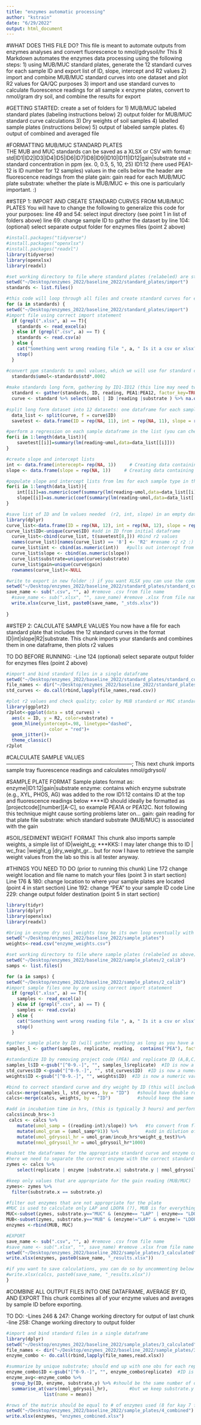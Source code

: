 ```yaml
---
title: "enzymes automatic processing"
author: "kstrain"
date: "6/29/2022"
output: html_document
---
```


#WHAT DOES THIS FILE DO?
This file is meant to automate outputs from enzymes analyses and convert fluorescence to nmol/gdrysoil/hr
This R Markdown automates the enzymes data processing using the following steps: 
1) using MUB/MUC standard plates, generate the 12 standard curves for each sample ID and export list of ID, slope, intercept and R2 values
2) import and combine MUB/MUC standard curves into one dataset and plot R2 values for QA/QC purposes
3) import and use standard curves to calculate fluorescence readings for all sample x enzyme plates, convert to nmol/gram dry soil, and combine the results for export


#GETTING STARTED:
create a set of folders for
  1) MUB/MUC labeled standard plates (labeling instructions below)
  2) output folder for MUB/MUC standard curve calculations
  3) Dry weights of soil samples
  4) labelled sample plates (instructions below)
  5) output of labeled sample plates.
  6) output of combined and averaged file


#FORMATTING MUB/MUC STANDARD PLATES   
THE MUB and MUC standards can be saved as a XLSX or CSV with format:
std|ID1|ID2|ID3|ID4|ID5|ID6|ID7|ID8|ID9|ID10|ID11|ID12|gain|substrate
std = standard concentration in ppm (ex. 0, 0.5, 5, 10, 25)
ID1:12 (here used PEA1-12 is ID number for 12 samples) values in the cells below the header are fluorescence readings from the plate
gain: gain read for each MUB/MUC plate
substrate: whether the plate is MUB/MUC <- this one is particularly important. :)


##STEP 1: IMPORT AND CREATE STANDARD CURVES FROM MUB/MUC PLATES 
You will have to change the following to generalize this code for your purposes:
  line 49 and 54: select input directory (see point 1 in list of folders above)
  line 69: change sample ID to gather the dataset by
  line 104: (optional) select separate output folder for enzymes files (point 2 above)
```r
#install.packages("tidyverse")
#install.packages("openxlsx")
#install.packages("readxl")
library(tidyverse)
library(openxlsx)
library(readxl)

#set working directory to file where standard plates (relabeled) are stored (folder 1 in getting started section); read in list of all files in the folder
setwd("~/Desktop/enzymes_2022/baseline_2022/standard_plates/import") 
standards <- list.files()

#this code will loop through all files and create standard curves for each of the samples in a plate (12 curves per MUB/MUC standard plate) and store them in a dataframe for export. 
for (a in standards) {
setwd("~/Desktop/enzymes_2022/baseline_2022/standard_plates/import")  
#import file using correct import statement
  if (grepl(".xlsx", a) == T){  
    standards <- read_excel(a)
  } else if (grepl(".csv", a) == T) {
    standards <- read.csv(a)
  } else {
    cat("Something went wrong reading file ", a, " Is it a csv or xlsx? If xlsx, make sure file is not open")
    stop()
  }

#convert ppm standards to umol values, which we will use for standard curves
  standards$umol<-standards$std*.0002
  
#make standards long form, gathering by ID1-ID12 (this line may need tweaking for generalization) and creating a reading column with reading value for each unique ID and standard case
  standard <- gather(standards, ID, reading, PEA1:PEA12, factor_key=TRUE)
  curve <- standard %>% select(umol | ID |reading |substrate ) %>% na.omit()  #just standards 
  
#split long form dataset into 12 datasets: one dataframe for each sample ID. This allows us to calculate standard curves separately. Also, create empty dataframe to save lm results for each sample.
  data_list <- split(curve, f = curve$ID)                 
  savetest <- data.frame(ID = rep(NA, 11), int = rep(NA, 11), slope = rep(NA, 11), r2 = rep(NA, 11))

#perform a regression on each sample dataframe in the list (you can check R2 values in rows 8 and 9)
for(i in 1:length(data_list)){
    savetest[[i]]=summary(lm(reading~umol,data=data_list[[i]])) 
}        

#create slope and intercept lists
int <- data.frame(interecept= rep(NA, 1))     # Creating data containing NA
slope <- data.frame(slope = rep(NA, 1))     # Creating data containing NA

#populate slope and intercept lists from lms for each sample type in the list
for(i in 1:length(data_list)){
    int[[i]]=as.numeric(coef(summary(lm(reading~umol,data=data_list[[i]])))[1]) 
    slope[[i]]=as.numeric(coef(summary(lm(reading~umol,data=data_list[[i]])))[2]) 
} 

#save list of ID and lm values needed  (r2, int, slope) in an empty dataframe that we will popualate with the results
library(dplyr)
curve_list<-data.frame(ID = rep(NA, 12), int = rep(NA, 12), slope = rep(NA, 12)) 
curve_list$ID<-unique(curve$ID) #add in ID from initial dataframe
  curve_list<-cbind(curve_list, t(savetest[8,])) #bind r2 values
  names(curve_list)[names(curve_list) == '8'] <- 'R2' #rename r2 r2 :) 
  curve_list$int <- cbind(as.numeric(int))   #pulls out intercept from regression
  curve_list$slope <- cbind(as.numeric(slope))  
  curve_list$substrate=unique(curve$substrate)
  curve_list$gain=unique(curve$gain)
  rownames(curve_list)<-NULL

#write to export in new folder :) if you want XLSX you can use the commented line below
setwd("~/Desktop/enzymes_2022/baseline_2022/standard_plates/standard_curves") 
save_name <- sub(".csv", "", a) #remove .csv from file name
  #save_name <- sub(".xlsx", "", save_name) #remove .xlsx from file name
  write.xlsx(curve_list, paste0(save_name, "_stds.xlsx"))
  
}
```





##STEP 2: CALCULATE SAMPLE VALUES
You now have a file for each standard plate that includes the 12 standard curves in the format ID|int|slope|R2|substrate.
This chunk imports your standards and combines them in one dataframe, then plots r2 values

TO DO BEFORE RUNNING: 
-Line 124 (optional) select separate output folder for enzymes files (point 2 above)
```r
#import and bind standard files in a single dataframe
setwd("~/Desktop/enzymes_2022/baseline_2022/standard_plates/standard_curves/csv") 
file_names <- dir("~/Desktop/enzymes_2022/baseline_2022/standard_plates/standard_curves/csv") 
std_curves <- do.call(rbind,lapply(file_names,read.csv))

#plot r2 values and check quality; color by MUB standard or MUC standard
library(ggplot2)
r2plot<-ggplot(data = std_curves) +
  aes(x = ID, y = R2, color=substrate) +
  geom_hline(yintercept=.98, linetype="dashed", 
                color = "red")+
  geom_jitter()+
  theme_classic()
r2plot
```




#CALCULATE SAMPLE VALUES------------------------------------------------------------------------;
This next chunk imports sample tray fluorescence readings and calculates nmol/gdrysoil/


#SAMPLE PLATE FORMAT
Sample plates format as: enzyme|ID1:12|gain|substrate
  enzyme: contains which enzyme substrate (e.g., XYL, PHOS, AG) was added to the row
  ID1:12 contains ID at the top and fluorescence readings below
   ****ID should ideally be formatted as [projectcode][number][A-C], so example PEA1A or PEA12C. Not following this technique might cause sorting problems later on... 
  gain: gain reading for that plate file
  substrate: which standard substrate (MUB/MUC) is associated with the gain
  
  
#SOIL/SEDIMENT WEIGHT FORMAT
This chunk also imports sample weights, a simple list of ID|weight_g; 
***KKS: I may later change this to ID | wc_frac |weight_g |dry_weight_gr... but for now I have to retrieve the sample weight values from the lab so this is all tester anyway. 


#THINGS YOU NEED TO DO (prior to running this chunk)
  Line 172 change weight location and file name to match  your files (point 3 in start section)
  Line 176 & 180: change location to where your sample plates are located (point 4 in start section)
  Line 192: change "PEA" to your sample ID code
  Line 229: change output folder destination (point 5 in start section)
```r
library(tidyr)
library(dplyr)
library(openxlsx)
library(readxl)

#bring in enzyme dry soil weights (may be its own loop eventually with wc calculations)
setwd("~/Desktop/enzymes_2022/baseline_2022/sample_plates") 
weights<-read.csv("enzyme_weights.csv")

#set working directory to file where sample plates (relabeled as above) are stored
setwd("~/Desktop/enzymes_2022/baseline_2022/sample_plates/2_calib") 
samps <- list.files()

for (a in samps) {
setwd("~/Desktop/enzymes_2022/baseline_2022/sample_plates/2_calib") 
#import sample files one by one using correct import statement
  if (grepl(".xlsx", a) == T){  
    samples <- read_excel(a)
  } else if (grepl(".csv", a) == T) {
    samples <- read.csv(a)
  } else {
    cat("Something went wrong reading file ", a, " Is it a csv or xlsx? If xlsx, make sure file is not open")
    stop()
  }

#gather sample plate by ID (will gather anything as long as you have a keyword, here I have PEA#A/B/C for my ID)
samples_l <- gather(samples, replicate, reading,  contains("PEA"), factor_key=TRUE)

#standardize ID by removing project code (PEA) and replicate ID (A,B,C)
samples_l$ID <-gsub("[^0-9.-]", "", samples_l$replicate)  #ID is now a numeric variable (no PEA#)
std_curves$ID <-gsub("[^0-9.-]", "", std_curves$ID)  #ID is now a numeric variable (no PEA#)
weights$ID <-gsub("[^0-9.-]", "", weights$ID)  #ID is now a numeric variable (no PEA#)

#bind to correct standard curve and dry weight by ID (this will include both MUB/MUC)
calcs<-merge(samples_l, std_curves, by = "ID")   #should have double rows in samples_l
calcs<-merge(calcs, weights, by = "ID")          #should keep the same # of rows

#add in incubation time in hrs, (this is typically 3 hours) and perform conversions
calcs$incub_hrs<-3
 calcs <- calcs %>%
    mutate(umol_samp = ((reading-int)/slope)) %>%   #to convert from fluorescence to umol
    mutate(umol_gram = (umol_samp*91)) %>%          #add in dilution of buffer (91mL)          
    mutate(umol_gdrysoil_hr = umol_gram/incub_hrs*weight_g_test)%>%   
    mutate(nmol_gdrysoil_hr = umol_gdrysoil_hr*1000)    

#subset the dataframes for the appropriate standard curve and enzyme combination (LAP is calculated only using MUC, and MUB is used to calculate all else)
#here we need to separate the correct enzyme with the correct standard curve.
zymes <- calcs %>%
    select(replicate | enzyme |substrate.x| substrate.y | nmol_gdrysoil_hr) #should have same # of rows

#keep only values that are appropriate for the gain reading (MUB/MUC)
zymes<- zymes %>% 
  filter(substrate.x == substrate.y)

#filter out enzymes that are not appropriate for the plate 
#MUC is used to calculate only LAP and LDOPA (?), MUB is for everything else! 
MUC<-subset(zymes, substrate.y=="MUC" & (enzyme== "LAP" | enzyme== "LDOP"))
MUB<-subset(zymes, substrate.y=="MUB" & (enzyme!="LAP" & enzyme!= "LDOP"))
enzymes <-rbind(MUB, MUC)

#EXPORT
save_name <- sub(".csv", "", a) #remove .csv from file name
#save_name <- sub(".xlsx", "", save_name) #remove .xlsx from file name
setwd("~/Desktop/enzymes_2022/baseline_2022/sample_plates/3_calculated") 
write.xlsx(enzymes, paste0(save_name, "_results.xlsx"))

#if you want to save calculations, you can do so by uncommenting below :)
#write.xlsx(calcs, paste0(save_name, "_results.xlsx"))
}
```

#COMBINE ALL OUTPUT FILES INTO ONE DATAFRAME, AVERAGE BY ID, AND EXPORT 
This chunk combines all of your enzyme values and averages by sample ID before exporting. 

TO DO: 
  -Lines 246 & 247: Change working directory for output of last chunk 
  -line 258: Change working directory to output folder
```r
#import and bind standard files in a single dataframe
library(dplyr)
setwd("~/Desktop/enzymes_2022/baseline_2022/sample_plates/3_calculated") 
file_names <- dir("~/Desktop/enzymes_2022/baseline_2022/sample_plates/3_calculated") 
enzyme_combo <- do.call(rbind,lapply(file_names,read.xlsx))

#summarize by unique substrate; should end up with one obs for each rep and substrate you used in your analysis (ex: keenan uses 7, kay uses 8 because they add LDOPA)
enzyme_combo$ID <-gsub("[^0-9.-]", "", enzyme_combo$replicate)  #ID is now a numeric variable (no PEA#)
enzyme_avg<-enzyme_combo %>%                      
  group_by(ID, enzyme, substrate.y) %>% #should be the same number of obs with/without substrate   
  summarise_at(vars(nmol_gdrysoil_hr),        #but we keep substrate.y in to track which curve was used
              list(name = mean))   

#rows of the matrix should be equal to # of enzymes used (8 for kay 7 for keenan)*(# of samples)
setwd("~/Desktop/enzymes_2022/baseline_2022/sample_plates/4_combined") 
write.xlsx(enzymes, "enzymes_combined.xlsx")
```